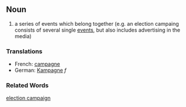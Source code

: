 ==Noun==
# a series of events which belong together (e.g. an election campaing consists of several single [[event|events]], but also includes advertising in the media)

===Translations===
*French: [[campagne]]
*German: [[Kampagne]] ''f''

===Related Words===
[[election campaign]]